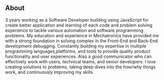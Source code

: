## About

3 years working as a Software Developer building using JavaScript for create better application and learning of each code and problem solving
experience to tackle various automation and software programming problems.
My education and experience in Mechatronics have provided me with a strong foundation in
solving complex in the Front-End and Back-End development debugging.
Constantly building my expertise in multiple programming languages,platforms, and tools to provide quality product functionality and user experiences.
Also a good communicator who can effectively work with users, technical teams, and senior developers.
I love creating solutions to problems, taking deep dives into the how/why things work, and continuously improving my skills
